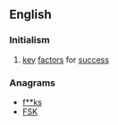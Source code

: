 ==English==

===Initialism===
{{rfc-header|Initialism}}
{{head|en|initialism}}

# {{lb|en|business}} [[key]] [[factor]]s for [[success]]

===Anagrams===
* [[f**ks#English|f**ks]]
* [[FSK#English|FSK]]